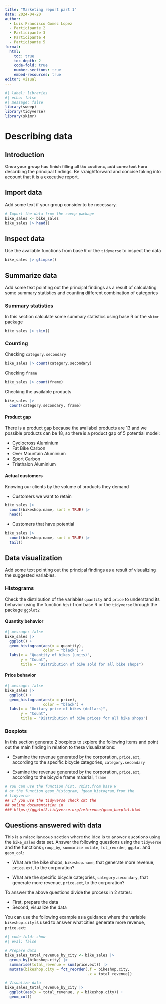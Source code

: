 ---
title: "Marketing report part 1"
date: 2024-04-20
author: 
  - Luis Francisco Gomez Lopez   
  - Participante 2
  - Participante 3
  - Participante 4
  - Participante 5
format: 
  html:
    toc: true
    toc-depth: 2
    code-fold: true
    number-sections: true
    embed-resources: true
editor: visual
---

```{r }
#| label: libraries
#| echo: false
#| message: false
library(sweep)
library(tidyverse)
library(skimr)
```

# Describing data

## Introduction

Once your group has finish filling all the sections, add some text here describing the principal findings. Be straightforward and concise taking into account that it is a executive report.

## Import data

Add some text if your group consider to be necessary.

```{r}
# Import the data from the sweep package
bike_sales <- bike_sales
bike_sales |> head()
```

## Inspect data

Use the available functions from base R or the `tidyverse` to inspect the data

```{r}
bike_sales |> glimpse()
```

## Summarize data

Add some text pointing out the principal findings as a result of calculating some summary statistics and counting different combination of categories

### Summary statistics

In this section calculate some summary statistics using base R or the `skimr` package

```{r}
bike_sales |> skim()
```

### Counting

Checking `category.secondary`

```{r}
bike_sales |> count(category.secondary)
```

Checking `frame`

```{r}
bike_sales |> count(frame)
```

Checking the available products

```{r}
bike_sales |> 
  count(category.secondary, frame)
```

#### Product gap

There is a product gap because the availabel products are 13 and we possible products can be 18, so there is a product gap of 5 potential model:

-   Cyclocross Aluminium
-   Fat Bike Carbon
-   Over Mountain Aluminium
-   Sport Carbon
-   Triathalon Aluminium

#### Actual customers

Knowing our clients by the volume of products they demand

-   Customers we want to retain

```{r}
bike_sales |> 
  count(bikeshop.name, sort = TRUE) |> 
  head()
```

-   Customers that have potential

```{r}
bike_sales |> 
  count(bikeshop.name, sort = TRUE) |> 
  tail()
```

## Data visualization

Add some text pointing out the principal findings as a result of visualizing the suggested variables.

### Histograms

Check the distribution of the variables `quantity` and `price` to understand its behavior using the function `hist` from base R or the `tidyverse` through the package `ggplot2`

#### Quantity behavior

```{r}
#| message: false
bike_sales |> 
  ggplot() +
  geom_histogram(aes(x = quantity),
                 color = "black") +
  labs(x = "Quantity of bikes (units)",
       y = "Count",
       title = "Distribution of bike sold for all bike shops")
```

#### Price behavior

```{r}
#| message: false
bike_sales |> 
  ggplot() +
  geom_histogram(aes(x = price),
                 color = "black") +
  labs(x = "Unitary price of bikes (dollars)",
       y = "Count",
       title = "Distribution of bike prices for all bike shops")
```

### Boxplots

In this section generate 2 boxplots to explore the following items and point out the main finding in relation to these visualizations:

-   Examine the revenue generated by the corporation, `price.ext`, according to the specific bicycle categories, `category.secondary`

-   Examine the revenue generated by the corporation, `price.ext`, according to the bicycle frame material, `frame`

```{r}
# You can use the function hist, ?hist,from base R
# or the function geom_histogram, ?geom_histogram,from the 
# tidyverse
## If you use the tidyverse check out the 
## online documentation in
### https://ggplot2.tidyverse.org/reference/geom_boxplot.html
```

## Questions answered with data

This is a miscellaneous section where the idea is to answer questions using the `bike_sales` data set. Answer the following questions using the `tidyverse` and the functions `group_by`, `summarise`, `mutate`, `fct_reorder`, `ggplot` and `geom_col`:

-   What are the bike shops, `bikeshop.name`, that generate more revenue, `price.ext`, to the corporation?

-   What are the specific bicycle categories, `category.secondary`, that generate more revenue, `price.ext`, to the corporation?

To answer the above questions divide the process in 2 states:

-   First, prepare the data
-   Second, visualize the data

You can use the following example as a guidance where the variable `bikeshop.city` is used to answer what cities generate more revenue, `price.ext`:

```{r}
#| code-fold: show
#| eval: false

# Prepare data
bike_sales_total_revenue_by_city <- bike_sales |> 
  group_by(bikeshop.city) |> 
  summarise(total_revenue = sum(price.ext)) |> 
  mutate(bikeshop.city = fct_reorder(.f = bikeshop.city,
                                     .x = total_revenue)) 

# Visualize data
bike_sales_total_revenue_by_city |> 
  ggplot(aes(x = total_revenue, y = bikeshop.city)) + 
  geom_col()
```
